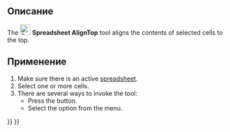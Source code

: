 <languages/>

{{Docnav/ru
|[[Spreadsheet_AlignRight/ru|Выровнять по правому краю]]
|[[Spreadsheet_AlignVCenter/ru|Выровнять вертикально по центру]]
|[[Spreadsheet_Workbench/ru|Электронные таблицы]]
|IconL=Spreadsheet_AlignRight.svg
|IconR=Spreadsheet_AlignVCenter.svg
|IconC=Workbench_Spreadsheet.svg
}}

{{GuiCommand/ru
|Name/ru=Выровнять по верхнему краю
|Name=Spreadsheet_AlignTop
|MenuLocation=Электронная таблица → Alignment → Выровнять по верхнему краю
|Workbenches=[[Spreadsheet_Workbench/ru|Spreadsheet]]
|Version=0.17
}}

<span id="Description"></span>
==Описание==

The [[File:Spreadsheet_AlignTop.svg|24px]] '''Spreadsheet AlignTop''' tool aligns the contents of selected cells to the top.

<span id="Usage"></span>
==Применение==

# Make sure there is an active [[Spreadsheet_CreateSheet|spreadsheet]].
# Select one or more cells.
# There are several ways to invoke the tool:
#* Press the {{Button|[[File:Spreadsheet_AlignTop.svg|16px]] [[Spreadsheet_AlignTop|Align Top]]}} button.
#* Select the {{MenuCommand|Spreadsheet → Alignment → [[File:Spreadsheet_AlignTop.svg|16px]] Align Top}} option from the menu.


{{Docnav/ru
|[[Spreadsheet_AlignRight/ru|Выровнять по правому краю]]
|[[Spreadsheet_AlignVCenter/ru|Выровнять вертикально по центру]]
|[[Spreadsheet_Workbench/ru|Электронные таблицы]]
|IconL=Spreadsheet_AlignRight.svg
|IconR=Spreadsheet_AlignVCenter.svg
|IconC=Workbench_Spreadsheet.svg
}}

{{Spreadsheet_Tools_navi{{#translation:}}}}
{{Userdocnavi{{#translation:}}}}